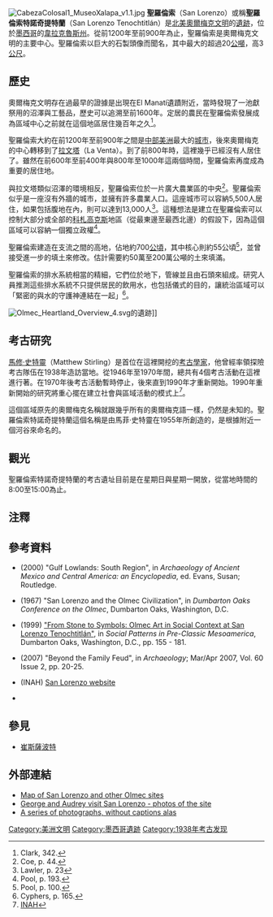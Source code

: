 [[File:CabezaColosal1_MuseoXalapa_v1.1.jpg|thumb]]
'''聖羅倫索'''（San Lorenzo）或稱'''聖羅倫索特諾奇提特蘭'''（San Lorenzo Tenochtitlán）是[[北美|北美]][[奧爾梅克文明|奧爾梅克文明]]的[[遺跡|遺跡]]，位於[[墨西哥|墨西哥]]的[[韋拉克魯斯州|韋拉克魯斯州]]。從前1200年至前900年為止，聖羅倫索是奧爾梅克文明的主要中心。聖羅倫索以巨大的石製頭像而聞名，其中最大的超過20[[公噸|公噸]]，高3[[公尺|公尺]]。

== 歷史 ==
奧爾梅克文明存在過最早的證據是出現在El Manatí遺蹟附近，當時發現了一池獻祭用的沼澤與工藝品，歷史可以追溯至前1600年。定居的農民在聖羅倫索發展成為區域中心之前就在這個地區居住幾百年之久<ref>Clark, 342.</ref>。

聖羅倫索大約在前1200年至前900年之間是[[中部美洲|中部美洲]]最大的[[城市|城市]]，後來奧爾梅克的中心轉移到了[[拉文塔|拉文塔]]（La Venta）。到了前800年時，這裡幾乎已經沒有人居住了。雖然在前600年至前400年與800年至1000年這兩個時間，聖羅倫索再度成為重要的居住地。

與拉文塔類似沼澤的環境相反，聖羅倫索位於一片廣大農業區的中央<ref>Coe, p. 44.</ref>。聖羅倫索似乎是一座沒有外牆的城市，並擁有許多農業人口。這座城市可以容納5,500人居住，如果包括腹地在內，則可以達到13,000人<ref>Lawler, p. 23</ref>。這種想法是建立在聖羅倫索可以控制大部分或全部的[[科札高克斯|科札高克斯]]地區（從最東邊至最西北邊）的假設下，因為這個區域可以容納一個獨立政權<ref>Pool, p. 193.</ref>。

聖羅倫索建造在支流之間的高地，佔地約700[[公頃|公頃]]，其中核心則約55公頃<ref>Pool, p. 100.</ref>，並曾接受進一步的填土來修改。估計需要約50萬至200萬公噸的土來填滿。

聖羅倫索的排水系統相當的精細，它們位於地下，管線並且由石頭來組成。研究人員推測這些排水系統不只提供居民的飲用水，也包括儀式的目的，讓統治區域可以「緊密的與水的守護神連結在一起」<ref>Cyphers, p. 165.</ref>。

[[File:Olmec_Heartland_Overview_4.svg|right]]的遺跡]]

== 考古研究 ==
[[馬修·史特靈|馬修·史特靈]]（Matthew Stirling）是首位在這裡開挖的[[考古學家|考古學家]]，他曾經率領探險考古隊伍在1938年造訪當地。從1946年至1970年間，總共有4個考古活動在這裡進行著。在1970年後考古活動暫時停止，後來直到1990年才重新開始。1990年重新開始的研究將重心擺在建立社會與區域活動的模式上<ref>[[INAH|INAH]]</ref>。

這個區域原先的奧爾梅克名稱就跟幾乎所有的奧爾梅克語一樣，仍然是未知的。聖羅倫索特諾奇提特蘭這個名稱是由馬菲·史特靈在1955年所創造的，是根據附近一個河谷來命名的。

== 觀光 ==
聖羅倫索特諾奇提特蘭的考古遺址目前是在星期日與星期一開放，從當地時間的8:00至15:00為止。

== 注釋 ==
{{Reflist}}

== 參考資料 ==
* {{aut|Clark, John E.}} (2000) "Gulf Lowlands: South Region", in ''Archaeology of Ancient Mexico and Central America: an Encyclopedia'', ed. Evans, Susan; Routledge.
* {{aut|Coe, Michael D.}} (1967) "San Lorenzo and the Olmec Civilization", in ''Dumbarton Oaks Conference on the Olmec'', Dumbarton Oaks, Washington, D.C.
* {{aut|Cyphers, Ann}} (1999) [https://web.archive.org/web/20060617131711/http://www.doaks.org/Social/social07.pdf "From Stone to Symbols: Olmec Art in Social Context at San Lorenzo Tenochtitlán"], in ''Social Patterns in Pre-Classic Mesoamerica'', Dumbarton Oaks, Washington, D.C., pp. 155 - 181.
* {{aut|Lawler, Andrew}} (2007) "Beyond the Family Feud", in ''Archaeology''; Mar/Apr 2007, Vol. 60 Issue 2, pp. 20-25.
* {{aut|[[National_Institute_of_Anthropology_and_History|The National Institute of Anthropology and History]]}} (INAH)  [http://www.inah.gob.mx/zoar/htme/za02512b.html San Lorenzo website] {{Wayback|url=http://www.inah.gob.mx/zoar/htme/za02512b.html |date=20070206221829 }}
* {{cite book |author={{aut|Pool, Christopher A.}} |year=2007 |title=Olmec Archaeology and Early Mesoamerica|location=Cambridge|publisher=Cambridge University Press|isbn=978-0-521-78882-3}}

== 參見 ==
* [[崔斯薩波特|崔斯薩波特]]

== 外部連結 ==
* [http://www.famsi.org/reports/97068/images/avfig1.gif  Map of San Lorenzo and other Olmec sites] {{Wayback|url=http://www.famsi.org/reports/97068/images/avfig1.gif |date=20210421090201 }}
* [https://web.archive.org/web/20080821112929/http://www.delange.org/SanLorenzo/SanLorenzo.htm George and Audrey visit San Lorenzo - photos of the site]
* [http://www.latinamericanstudies.org/san-lorenzo.htm A series of photographs, without captions alas] {{Wayback|url=http://www.latinamericanstudies.org/san-lorenzo.htm |date=20201202233201 }}

{{coord|17|57|N|94|41|W|display=title}}

[[Category:美洲文明|Category:美洲文明]]
[[Category:墨西哥遺跡|Category:墨西哥遺跡]]
[[Category:1938年考古发现|Category:1938年考古发现]]